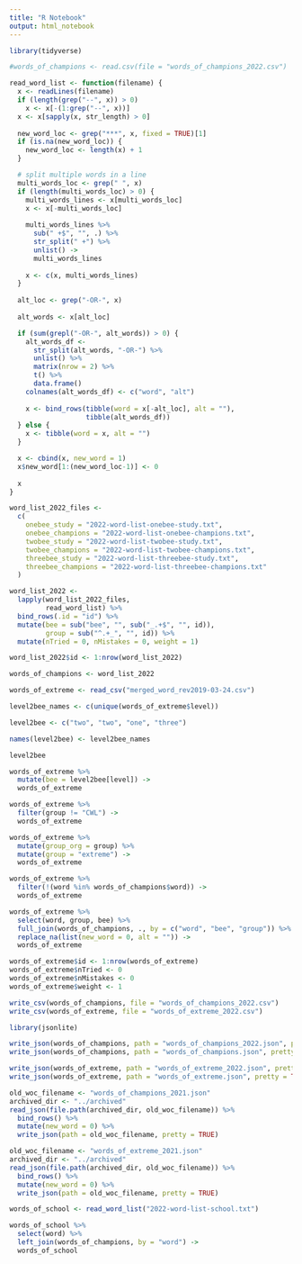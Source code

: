 ```yaml
---
title: "R Notebook"
output: html_notebook
---
```


```r
library(tidyverse)
```

```r
#words_of_champions <- read.csv(file = "words_of_champions_2022.csv")
```


```r
read_word_list <- function(filename) {
  x <- readLines(filename)
  if (length(grep("--", x)) > 0)
    x <- x[-(1:grep("--", x))]
  x <- x[sapply(x, str_length) > 0]
  
  new_word_loc <- grep("***", x, fixed = TRUE)[1]
  if (is.na(new_word_loc)) {
    new_word_loc <- length(x) + 1
  }

  # split multiple words in a line
  multi_words_loc <- grep(" ", x)
  if (length(multi_words_loc) > 0) {
    multi_words_lines <- x[multi_words_loc]
    x <- x[-multi_words_loc]
    
    multi_words_lines %>% 
      sub(" +$", "", .) %>%
      str_split(" +") %>% 
      unlist() ->
      multi_words_lines
    
    x <- c(x, multi_words_lines)
  }
  
  alt_loc <- grep("-OR-", x)
  
  alt_words <- x[alt_loc]

  if (sum(grepl("-OR-", alt_words)) > 0) {
    alt_words_df <-
      str_split(alt_words, "-OR-") %>% 
      unlist() %>%
      matrix(nrow = 2) %>%
      t() %>% 
      data.frame()
    colnames(alt_words_df) <- c("word", "alt")
    
    x <- bind_rows(tibble(word = x[-alt_loc], alt = ""),
                   tibble(alt_words_df))
  } else {
    x <- tibble(word = x, alt = "")
  }

  x <- cbind(x, new_word = 1)
  x$new_word[1:(new_word_loc-1)] <- 0
  
  x
}
```

```r
word_list_2022_files <-
  c(
    onebee_study = "2022-word-list-onebee-study.txt",
    onebee_champions = "2022-word-list-onebee-champions.txt",
    twobee_study = "2022-word-list-twobee-study.txt",
    twobee_champions = "2022-word-list-twobee-champions.txt",
    threebee_study = "2022-word-list-threebee-study.txt",
    threebee_champions = "2022-word-list-threebee-champions.txt"
  )
```


```r
word_list_2022 <-
  lapply(word_list_2022_files,
         read_word_list) %>%
  bind_rows(.id = "id") %>%
  mutate(bee = sub("bee", "", sub("_.+$", "", id)),
         group = sub("^.+_", "", id)) %>%
  mutate(nTried = 0, nMistakes = 0, weight = 1)

word_list_2022$id <- 1:nrow(word_list_2022)
```


```r
words_of_champions <- word_list_2022
```


```r
words_of_extreme <- read_csv("merged_word_rev2019-03-24.csv")
```




```r
level2bee_names <- c(unique(words_of_extreme$level))

level2bee <- c("two", "two", "one", "three")

names(level2bee) <- level2bee_names

level2bee
```



```r
words_of_extreme %>% 
  mutate(bee = level2bee[level]) ->
  words_of_extreme
```

```r
words_of_extreme %>% 
  filter(group != "CWL") ->
  words_of_extreme
```


```r
words_of_extreme %>%
  mutate(group_org = group) %>%
  mutate(group = "extreme") ->
  words_of_extreme
```

```r
words_of_extreme %>% 
  filter(!(word %in% words_of_champions$word)) ->
  words_of_extreme
```

```r
words_of_extreme %>% 
  select(word, group, bee) %>%
  full_join(words_of_champions, ., by = c("word", "bee", "group")) %>%
  replace_na(list(new_word = 0, alt = "")) ->
  words_of_extreme
```

```r
words_of_extreme$id <- 1:nrow(words_of_extreme)
words_of_extreme$nTried <- 0
words_of_extreme$nMistakes <- 0
words_of_extreme$weight <- 1
```


```r
write_csv(words_of_champions, file = "words_of_champions_2022.csv")
write_csv(words_of_extreme, file = "words_of_extreme_2022.csv")
```


```r
library(jsonlite)
```

```r
write_json(words_of_champions, path = "words_of_champions_2022.json", pretty = TRUE)
write_json(words_of_champions, path = "words_of_champions.json", pretty = TRUE)
```


```r
write_json(words_of_extreme, path = "words_of_extreme_2022.json", pretty = TRUE)
write_json(words_of_extreme, path = "words_of_extreme.json", pretty = TRUE)
```

```r
old_woc_filename <- "words_of_champions_2021.json"
archived_dir <- "../archived"
read_json(file.path(archived_dir, old_woc_filename)) %>%
  bind_rows() %>%
  mutate(new_word = 0) %>%
  write_json(path = old_woc_filename, pretty = TRUE)
```


```r
old_woc_filename <- "words_of_extreme_2021.json"
archived_dir <- "../archived"
read_json(file.path(archived_dir, old_woc_filename)) %>%
  bind_rows() %>%
  mutate(new_word = 0) %>%
  write_json(path = old_woc_filename, pretty = TRUE)
```


```r
words_of_school <- read_word_list("2022-word-list-school.txt")
```

```r
words_of_school %>%
  select(word) %>%
  left_join(words_of_champions, by = "word") ->
  words_of_school
```

